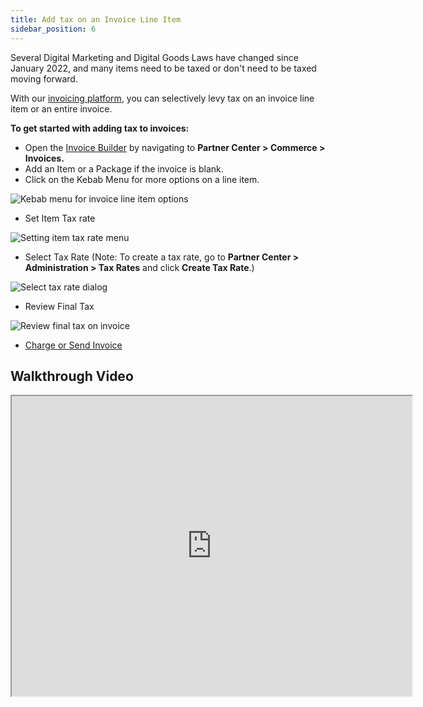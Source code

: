 ```yaml
---
title: Add tax on an Invoice Line Item
sidebar_position: 6
---
```


Several Digital Marketing and Digital Goods Laws have changed since January 2022, and many items need to be taxed or don't need to be taxed moving forward.

With our [invoicing platform](/commerce/commerce-invoices/invoicing-platform), you can selectively levy tax on an invoice line item or an entire invoice.

**To get started with adding tax to invoices:**

- Open the [Invoice Builder](/commerce/commerce-invoices/invoicing-platform#creating-an-invoice) by navigating to **Partner Center > Commerce > Invoices.**
- Add an Item or a Package if the invoice is blank.
- Click on the Kebab Menu for more options on a line item.

![Kebab menu for invoice line item options](/img/commerce/invoices/tax/kebab-menu.jpg)

- Set Item Tax rate

![Setting item tax rate menu](/img/commerce/invoices/tax/set-tax-rate.jpg)

- Select Tax Rate (Note: To create a tax rate, go to **Partner Center > Administration > Tax Rates** and click **Create Tax Rate**.)

![Select tax rate dialog](/img/commerce/invoices/tax/select-tax-rate.jpg)

- Review Final Tax

![Review final tax on invoice](/img/commerce/invoices/tax/review-final-tax.jpg)

- [Charge or Send Invoice](/commerce/commerce-invoices/invoicing-platform#sending-or-charging-an-invoice)

## Walkthrough Video

<iframe 
  src="https://drive.google.com/file/d/1xb4inTcWSzfvAc9jGfu4Ys4PXHpI9sKx/preview" 
  width="640" 
  height="480" 
  allowFullScreen
></iframe>